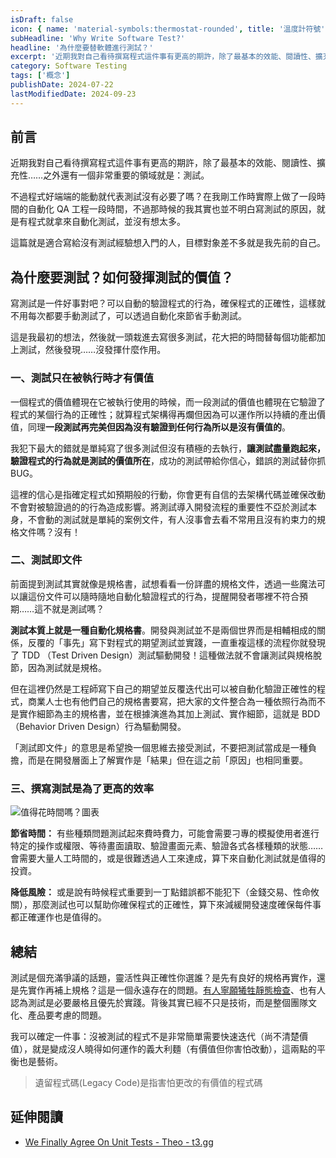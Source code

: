 ```yaml
---
isDraft: false
icon: { name: 'material-symbols:thermostat-rounded', title: '溫度計符號' }
subHeadline: 'Why Write Software Test?'
headline: '為什麼要替軟體進行測試？'
excerpt: '近期我對自己看待撰寫程式這件事有更高的期許，除了最基本的效能、閱讀性、擴充性……之外還有一個非常重要的領域就是：測試。不過程式好端端的能動就代表測試沒有必要了嗎？在我剛工作時實際上做了一段時間的自動化 QA 工程一段時間，不過那時候的我其實也並不明白寫測試的原因，就是有程式就拿來自動化測試，並沒有想太多。'
category: Software Testing
tags: ['概念']
publishDate: 2024-07-22
lastModifiedDate: 2024-09-23
---
```


## 前言

近期我對自己看待撰寫程式這件事有更高的期許，除了最基本的效能、閱讀性、擴充性……之外還有一個非常重要的領域就是：測試。

不過程式好端端的能動就代表測試沒有必要了嗎？在我剛工作時實際上做了一段時間的自動化 QA 工程一段時間，不過那時候的我其實也並不明白寫測試的原因，就是有程式就拿來自動化測試，並沒有想太多。

這篇就是適合寫給沒有測試經驗想入門的人，目標對象差不多就是我先前的自己。

## 為什麼要測試？如何發揮測試的價值？

寫測試是一件好事對吧？可以自動的驗證程式的行為，確保程式的正確性，這樣就不用每次都要手動測試了，可以透過自動化來節省手動測試。

這是我最初的想法，然後就一頭栽進去寫很多測試，花大把的時間替每個功能都加上測試，然後發現……沒發揮什麼作用。

### 一、測試只在被執行時才有價值

一個程式的價值體現在它被執行使用的時候，而一段測試的價值也體現在它驗證了程式的某個行為的正確性；就算程式架構得再爛但因為可以運作所以持續的產出價值，同理**一段測試再完美但因為沒有驗證到任何行為所以是沒有價值的**。

我犯下最大的錯就是單純寫了很多測試但沒有積極的去執行，**讓測試盡量跑起來，驗證程式的行為就是測試的價值所在**，成功的測試帶給你信心，錯誤的測試替你抓 BUG。

這裡的信心是指確定程式如預期般的行動，你會更有自信的去架構代碼並確保改動不會對被驗證過的的行為造成影響。將測試導入開發流程的重要性不亞於測試本身，不會動的測試就是單純的案例文件，有人沒事會去看不常用且沒有約束力的規格文件嗎？沒有！

### 二、測試即文件

前面提到測試其實就像是規格書，試想看看一份詳盡的規格文件，透過一些魔法可以讓這份文件可以隨時隨地自動化驗證程式的行為，提醒開發者哪裡不符合預期……這不就是測試嗎？

**測試本質上就是一種自動化規格書**。開發與測試並不是兩個世界而是相輔相成的關係，反覆的「事先」寫下對程式的期望測試並實踐，一直重複這樣的流程你就發現了 TDD （Test Driven Design）測試驅動開發！這種做法就不會讓測試與規格脫節，因為測試就是規格。

但在這裡仍然是工程師寫下自己的期望並反覆迭代出可以被自動化驗證正確性的程式，商業人士也有他們自己的規格書要寫，把大家的文件整合為一種依照行為而不是實作細節為主的規格書，並在根據演進為其加上測試、實作細節，這就是 BDD （Behavior Driven Design）行為驅動開發。

「測試即文件」的意思是希望換一個思維去接受測試，不要把測試當成是一種負擔，而是在開發層面上了解實作是「結果」但在這之前「原因」也相同重要。

### 三、撰寫測試是為了更高的效率

![值得花時間嗎？圖表](is-it-worth-the-time.webp '五年時間內每天節省多少時間比對圖表')

**節省時間：** 有些種類問題測試起來費時費力，可能會需要刁專的模擬使用者進行特定的操作或權限、等待畫面讀取、驗證畫面元素、驗證各式各樣種類的狀態……會需要大量人工時間的，或是很難透過人工來達成，算下來自動化測試就是值得的投資。

**降低風險：** 或是說有時候程式重要到一丁點錯誤都不能犯下（金錢交易、性命攸關），那麼測試也可以幫助你確保程式的正確性，算下來減緩開發速度確保每件事都正確運作也是值得的。

## 總結

測試是個充滿爭議的話題，靈活性與正確性你選誰？是先有良好的規格再實作，還是先實作再補上規格？這是一個永遠存在的問題。[有人寧願犧牲靜態檢查](https://world.hey.com/dhh/turbo-8-is-dropping-typescript-70165c01)、也有人認為測試是必要嚴格且優先於實踐。背後其實已經不只是技術，而是整個團隊文化、產品要考慮的問題。

我可以確定一件事：沒被測試的程式不是非常簡單需要快速迭代（尚不清楚價值），就是變成沒人曉得如何運作的義大利麵（有價值但你害怕改動），這兩點的平衡也是藝術。

> 遺留程式碼(Legacy Code)是指害怕更改的有價值的程式碼

## 延伸閱讀

- [We Finally Agree On Unit Tests - Theo - t3․gg](https://www.youtube.com/watch?v=MbU-PKukdMw)
